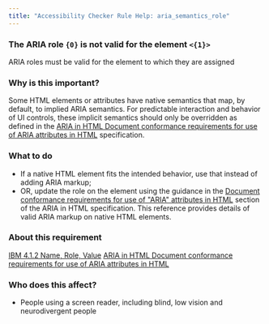 ```yaml
---
title: "Accessibility Checker Rule Help: aria_semantics_role"
---
```


<div className="toolHelp">
<Row>
<Column colLg={16} colMd={8} colSm={4} className="toolHead">

### The ARIA role `{0}` is not valid for the element `<{1}>` 

<div id="locLevel"></div>

ARIA roles must be valid for the element to which they are assigned

</Column>
</Row>
<Row>
<Column colLg={11} colMd={5} colSm={4} className="toolMain">

### Why is this important?

Some HTML elements or attributes have native semantics that map, by default, to implied ARIA semantics. 
For predictable interaction and behavior of UI controls, these implicit semantics should only be overridden 
as defined in the [ARIA in HTML Document conformance requirements for use of ARIA attributes in HTML](https://www.w3.org/TR/html-aria/#docconformance) specification.

<div id="locSnippet"></div>

### What to do

* If a native HTML element fits the intended behavior, use that instead of adding ARIA markup;
* OR, update the role on the element using the guidance in the [Document conformance requirements for use of "ARIA" attributes in HTML](https://www.w3.org/TR/html-aria/#docconformance) section of the ARIA in HTML specification. This reference provides details of valid ARIA markup on native HTML elements.

</Column>
<Column colLg={5} colMd={3} colSm={4} className="toolLeft">

### About this requirement

[IBM 4.1.2 Name, Role, Value](https://www.ibm.com/able/requirements/requirements/#4_1_2)
[ARIA in HTML Document conformance requirements for use of ARIA attributes in HTML](https://www.w3.org/TR/html-aria/#docconformance)

### Who does this affect?

* People using a screen reader, including blind, low vision and neurodivergent people

</Column>
</Row>
</div>

